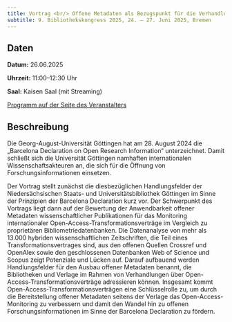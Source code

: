 ```yaml
---
title: Vortrag <br/> Offene Metadaten als Bezugspunkt für die Verhandlung und Evaluierung von Open-Access-Transformationsverträgen
subtitle: 9. Bibliothekskongress 2025, 24. – 27. Juni 2025, Bremen
---
```


## Daten

**Datum:** 26.06.2025

**Uhrzeit:** 11:00--12:30 Uhr

**Saal:** Kaisen Saal (mit Streaming)

[Programm auf der Seite des Veranstalters](https://2025.bid-kongress.de/programm/)

## Beschreibung

Die Georg-August-Universität Göttingen hat am 28. August 2024 die „Barcelona Declaration on Open Research Information“ unterzeichnet. Damit schließt sich die Universität Göttingen namhaften internationalen Wissenschaftsakteuren an, die sich für die Öffnung von Forschungsinformationen einsetzen.

Der Vortrag stellt zunächst die diesbezüglichen Handlungsfelder der Niedersächsischen Staats- und Universitätsbibliothek Göttingen im Sinne der Prinzipien der Barcelona Declaration kurz vor. Der Schwerpunkt des Vortrags liegt dann auf der Bewertung der Anwendbarkeit offener Metadaten wissenschaftlicher Publikationen für das Monitoring internationaler Open-Access-Transformationsverträge im Vergleich zu proprietären Bibliometriedatenbanken. Die Datenanalyse von mehr als 13.000 hybriden wissenschaftlichen Zeitschriften, die Teil eines Transformationsvertrages sind, aus den offenen Quellen Crossref und OpenAlex sowie den geschlossenen Datenbanken Web of Science und Scopus zeigt Potenziale und Lücken auf. Darauf aufbauend werden Handlungsfelder für den Ausbau offener Metadaten benannt, die Bibliotheken und Verlage im Rahmen von Verhandlungen über Open-Access-Transformationsverträge adressieren können. Insgesamt kommt Open-Access-Transformationsverträgen eine Schlüsselrolle zu, um durch die Bereitstellung offener Metadaten seitens der Verlage das Open-Access-Monitoring zu verbessern und damit den Wandel hin zu offenen Forschungsinformationen im Sinne der Barcelona Declaration zu fördern.